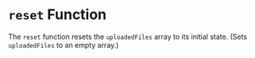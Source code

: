 # `reset` Function

The `reset` function resets the `uploadedFiles` array to its initial state. (Sets `uploadedFiles` to an empty array.)
